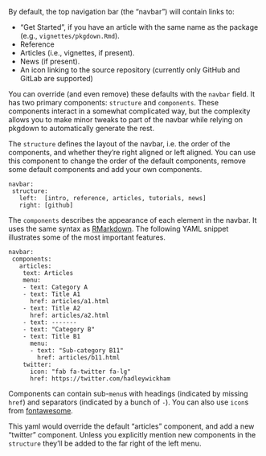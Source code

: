 By default, the top navigation bar (the "navbar") will contain links to:

* "Get Started", if you have an article with the same name as the package
 (e.g., `vignettes/pkgdown.Rmd`).
* Reference
* Articles (i.e., vignettes, if present).
* News (if present).
* An icon linking to the source repository (currently only GitHub and GitLab are supported)

You can override (and even remove) these defaults with the  `navbar` field.
It has two primary
components: `structure` and `components`. These components interact in
a somewhat complicated way, but the complexity allows you to make minor
tweaks to part of the navbar while relying on pkgdown to automatically
generate the rest.

The `structure` defines the layout of the navbar, i.e. the order
of the components, and whether they're right aligned or left aligned.
You can use this component to change the order of the default components,
remove some default components and add your own components.

```
navbar:
 structure:
   left:  [intro, reference, articles, tutorials, news]
   right: [github]
````

The `components` describes the appearance of each element in the navbar.
It uses the same
syntax as [RMarkdown](https://bookdown.org/yihui/rmarkdown/rmarkdown-site.html#site-navigation).
The following YAML snippet illustrates some of the most important features.

```
navbar:
 components:
   articles:
    text: Articles
    menu:
    - text: Category A
    - text: Title A1
      href: articles/a1.html
    - text: Title A2
      href: articles/a2.html
    - text: -------
    - text: "Category B"
    - text: Title B1
      menu:
      - text: "Sub-category B11"
        href: articles/b11.html
    twitter:
      icon: "fab fa-twitter fa-lg"
      href: https://twitter.com/hadleywickham
```

Components can contain sub-`menu`s with headings (indicated by missing
`href`) and separators (indicated by a bunch of `-`). You can also use
`icon`s from [fontawesome](https://fontawesome.com/icons?d=gallery).

This yaml would override the default "articles" component,
and add a new "twitter" component. Unless you explicitly mention new
components in the `structure` they'll be added to the far right of the
left menu.
